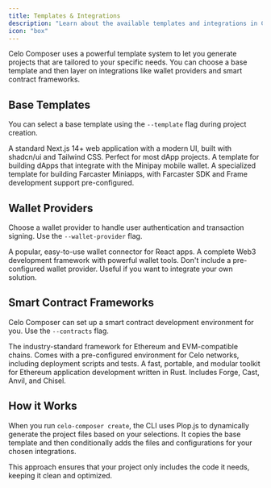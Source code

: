 ```yaml
---
title: Templates & Integrations
description: "Learn about the available templates and integrations in Celo Composer."
icon: "box"
---
```


Celo Composer uses a powerful template system to let you generate projects that are tailored to your specific needs. You can choose a base template and then layer on integrations like wallet providers and smart contract frameworks.

## Base Templates

You can select a base template using the `--template` flag during project creation.

<CardGroup cols={2}>
  <Card title="Basic Web App" icon="globe">
    A standard Next.js 14+ web application with a modern UI, built with
    shadcn/ui and Tailwind CSS. Perfect for most dApp projects.
  </Card>
  <Card title="Minipay" icon="phone">
    A template for building dApps that integrate with the Minipay mobile wallet.
  </Card>
  <Card title="Farcaster Miniapp" icon="podcast">
    A specialized template for building Farcaster Miniapps, with Farcaster SDK
    and Frame development support pre-configured.
  </Card>
</CardGroup>

## Wallet Providers

Choose a wallet provider to handle user authentication and transaction signing. Use the `--wallet-provider` flag.

<CardGroup cols={3}>
  <Card title="RainbowKit" icon="rainbow">
    A popular, easy-to-use wallet connector for React apps.
  </Card>
  <Card title="Thirdweb" icon="cubes">
    A complete Web3 development framework with powerful wallet tools.
  </Card>
  <Card title="None" icon="x-circle">
    Don't include a pre-configured wallet provider. Useful if you want to
    integrate your own solution.
  </Card>
</CardGroup>

## Smart Contract Frameworks

Celo Composer can set up a smart contract development environment for you. Use the `--contracts` flag.

<CardGroup cols={2}>
  <Card title="Hardhat" icon="hardhat">
    The industry-standard framework for Ethereum and EVM-compatible chains.
    Comes with a pre-configured environment for Celo networks, including
    deployment scripts and tests.
  </Card>
  <Card title="Foundry" icon="anvil">
    A fast, portable, and modular toolkit for Ethereum application development
    written in Rust. Includes Forge, Cast, Anvil, and Chisel.
  </Card>
</CardGroup>

## How it Works

When you run `celo-composer create`, the CLI uses Plop.js to dynamically generate the project files based on your selections. It copies the base template and then conditionally adds the files and configurations for your chosen integrations.

This approach ensures that your project only includes the code it needs, keeping it clean and optimized.
